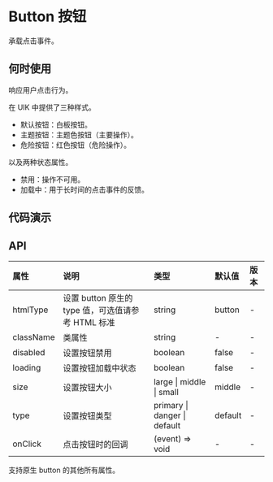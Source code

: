 



# Button 按钮

承载点击事件。

## 何时使用

响应用户点击行为。

在 UIK 中提供了三种样式。

-   默认按钮：白板按钮。
-   主题按钮：主题色按钮（主要操作）。
-   危险按钮：红色按钮（危险操作）。

以及两种状态属性。

-   禁用：操作不可用。
-   加载中：用于长时间的点击事件的反馈。

## 代码演示

<CodeWrapper>
    <CodeBox title="按钮大小" desc={descSize} code={codeSize}>
        <DemoSize />
    </CodeBox>
    <CodeBox title="按钮类型" desc={descType} code={codeType}>
        <DemoType />
    </CodeBox>
    <CodeBox title="按钮状态" desc={descStatus} code={codeStatus}>
        <DemoStatus />
    </CodeBox>
</CodeWrapper>

## API

<!-- 给table设置外部className 下方需要留空一行（不然mdx解析会出错） -->

<div className="api">

| 属性      | 说明                                               | 类型                         | 默认值  | 版本 |
| :-------- | :------------------------------------------------- | :--------------------------- | :------ | :--- |
| htmlType  | 设置 button 原生的 type 值，可选值请参考 HTML 标准 | string                       | button  | -    |
| className | 类属性                                             | string                       | -       | -    |
| disabled  | 设置按钮禁用                                       | boolean                      | false   | -    |
| loading   | 设置按钮加载中状态                                 | boolean                      | false   | -    |
| size      | 设置按钮大小                                       | large \| middle \| small     | middle  | -    |
| type      | 设置按钮类型                                       | primary \| danger \| default | default | -    |
| onClick   | 点击按钮时的回调                                   | (event) => void              | -       | -    |

</div>

支持原生 button 的其他所有属性。
